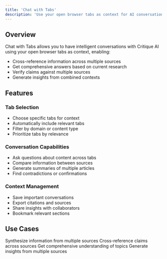 ```yaml
---
title: 'Chat with Tabs'
description: 'Use your open browser tabs as context for AI conversations'
---
```


## Overview

Chat with Tabs allows you to have intelligent conversations with Critique AI using your open browser tabs as context, enabling:
- Cross-reference information across multiple sources
- Get comprehensive answers based on current research
- Verify claims against multiple sources
- Generate insights from combined contexts

## Features

### Tab Selection
- Choose specific tabs for context
- Automatically include relevant tabs
- Filter by domain or content type
- Prioritize tabs by relevance

### Conversation Capabilities
- Ask questions about content across tabs
- Compare information between sources
- Generate summaries of multiple articles
- Find contradictions or confirmations

### Context Management
- Save important conversations
- Export citations and sources
- Share insights with collaborators
- Bookmark relevant sections

## Use Cases

<CardGroup cols={2}>
  <Card title="Research" icon="microscope">
    Synthesize information from multiple sources
  </Card>
  
  <Card title="Fact-Checking" icon="shield-check">
    Cross-reference claims across sources
  </Card>
  
  <Card title="Learning" icon="book">
    Get comprehensive understanding of topics
  </Card>
  
  <Card title="Content Creation" icon="pen">
    Generate insights from multiple sources
  </Card>
</CardGroup> 